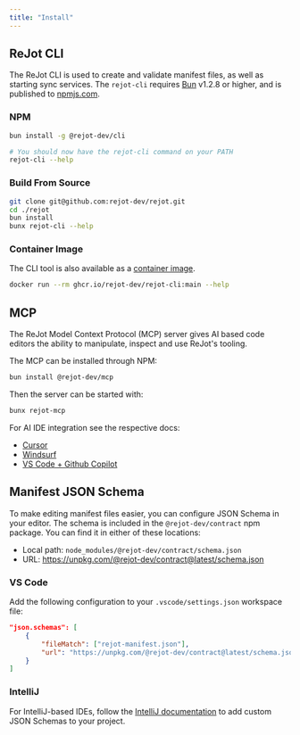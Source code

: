 ```yaml
---
title: "Install"
---
```


## ReJot CLI

The ReJot CLI is used to create and validate manifest files, as well as starting sync services. The
`rejot-cli` requires [Bun](https://bun.sh/) v1.2.8 or higher, and is published to
[npmjs.com](https://www.npmjs.com/package/@rejot-dev/cli).

### NPM

```bash
bun install -g @rejot-dev/cli

# You should now have the rejot-cli command on your PATH
rejot-cli --help
```

### Build From Source

```bash
git clone git@github.com:rejot-dev/rejot.git
cd ./rejot
bun install
bunx rejot-cli --help
```

### Container Image

The CLI tool is also available as a
[container image](https://github.com/rejot-dev/rejot/pkgs/container/rejot-cli).

```bash
docker run --rm ghcr.io/rejot-dev/rejot-cli:main --help
```

## MCP

The ReJot Model Context Protocol (MCP) server gives AI based code editors the ability to manipulate,
inspect and use ReJot's tooling.

The MCP can be installed through NPM:

```bash
bun install @rejot-dev/mcp
```

Then the server can be started with:

```bash
bunx rejot-mcp
```

For AI IDE integration see the respective docs:

- [Cursor](https://docs.cursor.com/context/model-context-protocol#configuring-mcp-servers)
- [Windsurf](https://docs.windsurf.com/windsurf/mcp#adding-a-new-server)
- [VS Code + Github Copilot](https://code.visualstudio.com/docs/copilot/chat/mcp-servers#_add-an-mcp-server)

## Manifest JSON Schema

To make editing manifest files easier, you can configure JSON Schema in your editor. The schema is
included in the `@rejot-dev/contract` npm package. You can find it in either of these locations:

- Local path: `node_modules/@rejot-dev/contract/schema.json`
- URL: https://unpkg.com/@rejot-dev/contract@latest/schema.json

### VS Code

Add the following configuration to your `.vscode/settings.json` workspace file:

```json
"json.schemas": [
    {
        "fileMatch": ["rejot-manifest.json"],
        "url": "https://unpkg.com/@rejot-dev/contract@latest/schema.json"
    }
]
```

### IntelliJ

For IntelliJ-based IDEs, follow the [IntelliJ documentation][custom-schema-intellij] to add custom
JSON Schemas to your project.

[custom-schema-intellij]: https://www.jetbrains.com/help/idea/json.html#ws_json_schema_add_custom
